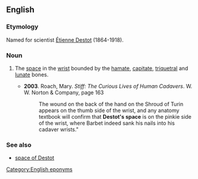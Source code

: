 ==English==

===Etymology===
Named for scientist [[w:Étienne Destot|Étienne Destot]] (1864-1918).

===Noun===
{{en-noun|head=[[Destot]]'s [[space]]|?}}

# {{lb|en|anatomy}} The [[space]] in the [[wrist]] bounded by the [[hamate]], [[capitate]], [[triquetral]] and [[lunate]] bones.
#* '''2003'''. Roach, Mary. ''Stiff: The Curious Lives of Human Cadavers''. W. W. Norton & Company, page 163
#*: The wound on the back of the hand on the Shroud of Turin appears on the thumb side of the wrist, and any anatomy textbook will confirm that '''Destot's space''' is on the pinkie side of the wrist, where Barbet indeed sank his nails into his cadaver wrists."

===See also===
* [[space of Destot]]

[[Category:English eponyms]]